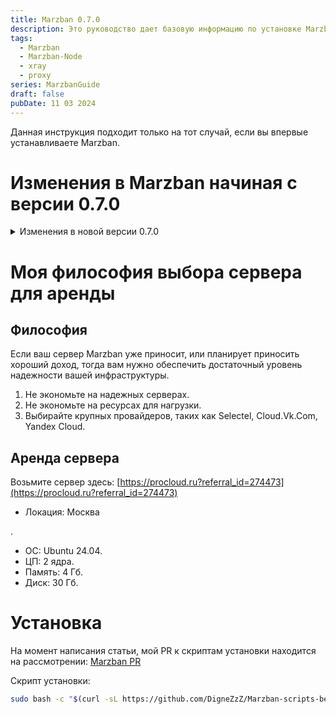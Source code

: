 ```yaml
---
title: Marzban 0.7.0
description: Это руководство дает базовую информацию по установке Marzban согласно информации из официального репозитория.
tags:
  - Marzban
  - Marzban-Node
  - xray
  - proxy
series: MarzbanGuide
draft: false
pubDate: 11 03 2024
---
```


Данная инструкция подходит только на тот случай, если вы впервые устанавливаете Marzban.

# Изменения в Marzban начиная с версии 0.7.0

<details>
  <summary>Изменения в новой версии 0.7.0</summary>

 🚀 Улучшения:

  - telegramBot: Добавлено время ожидания для onhold (3c2bbed)
  - Добавлена поддержка списка адресов в hosts (e80e119)
  - subscription: Добавлен шаблон настроек для Clash (94a3f28)
  - subscription: Синхронизация splithttp с версией 1.8.23 (d0c16a1)
  - Переменные SQLALCHEMY_POOL_SIZE и SQLALCHEMY_MAX_OVERFLOW (cea7f2f)
  - Переменные для настройки интервала заданий: JOB_CORE_HEALTH_CHECK_INTERVAL, JOB_RECORD_NODE_USAGES_INTERVAL, JOB_RECORD_USER_USAGES_INTERVAL, JOB_REVIEW_USERS_INTERVAL, JOB_SEND_NOTIFICATIONS_INTERVAL (2d50bf9)
  - Добавлен выбор узла для логов в CoreSettingsModal.tsx (b4dbba7)
  - Добавлена функция дублирования хоста в HostsDialog (48b91c2)
  - Добавлены иконки вверх и вниз для изменения порядка хостов (1a3c0a0)
  - Добавлен белый список IP/хостов для отключения уведомлений о входе (b6d2658)
  - api: Добавлена возможность расчета потребления для админов (c2c98b7)
  - users: Добавлено соотношение использования на мастер-сервере (041b810)
  - Добавлен шум в hosts (7d738cd)
  - Добавлена поддержка новых переменных для splithttp (2a7636a)
  - Добавлена поддержка протокола Transport RAW (8942abe)

  🩹 Исправления:

  - Принудительное требование SSL для публичного доступа XTLS/Xray-core#3884 (e60e54f)
  - subscription: Отправка корректной сортировки для разных версий v2rayng (5c5503d)
  - Исправлена ошибка редактирования протокола пользователя в Telegram-боте (ef82864)
  - Исправлена ошибка сброса использования у пользователя в Telegram-боте (92fdeef)
  - Добавлена документация для работы с БД (48a5ad2)
  - Исправлена ошибка ссылок в Telegram-боте, когда on_hold равно null (d69fac6)
  - subscription: Удалён user-agent для sing-box и clash (ff03e3a)
  - Единый строковый порт для v2ray-json (8f0c909)
  - Небольшие исправления статуса on_hold в telegram-bot (cf98e95)
  - Перехват ошибки, если не найден шаблон настроек (582b2bb)
  - config: Повреждение данных hosts (6483e42)
  - Обновление документации статуса пользователя (3fb46c1)
  - Исправление некоторых багов на фронтенде (2f2cbd1)
  - subscription: Разделение настроек http и none header (e4bd603)
  - subscription: Разделение настроек http и h2 (2260d28)
  - subscription: Мульти-режим для grpc (a2ba2c0)
  - subscription: Singbox ws игнорирует wsSettings (c02ef96)
  - subscription: Использование неправильной переменной в настройках (70dfb6d)
  - subscription: Предотвращение использования noneSettings как настройки безопасности (87dca23)
  - Неверная конфигурация как внешняя (c63f95a)
  - subscription: Предотвращение создания network_setting для reality (fb77570)
  - subscription: Временное отключение shuffle, чтобы избежать отправки неверных данных (e7d6756)
  - splithttp: Значение по умолчанию для splithttp (aa664a2)
  - NOTIFY_DAYS_LEFT (530649d)
  - Ошибка Pydantic в user.links (25c07ac)
  - Удаление RANDOMIZE_SUBSCRIPTION_CONFIGS (cb7aa7a)
  - subscription: Использование deepcopy для предотвращения конфликтов (f7d20b6)
  - Совместимость Marzban-cli с python3.8 (f3e6197)
  - Предотвращение ошибки при входе, если request.client отсутствует (d77eb30)
  - subscription: Исправление потока Vless и заголовка tcp (7a0a9ca)
  - Отображение подписки в Hiddify в user_subscription (5169810)
  - Аннулирование подписки не обновляет конфигурацию xray в Telegram-боте (791a7f2)
  - Изменение outbound тега на proxy в пользовательской конфигурации v2ray (eb84a09)
  - Предотвращение дублирования имен в clash (e37a3da)
  - subscription: Исправление потока Vless и заголовка tcp (efc55ac)
  - subscription: Заголовок tcp без tls и пустой тип заголовка (241d823)
  - Исправление некоторых багов api (a10745d)
  - Предотвращение передачи неожиданных переменных для генерации подписки (f1395ee)
  - Избежание создания словаря при каждом запросе и удаление внешней проверки (47d8336)
  - Неправильное написание ALLOWED_ORIGINS (f0a7e21)
  - Проблема с Node_user_usages (68dab4c)
  - Ошибка Node_usage (1332c7a)
  - Ошибочный рефакторинг (использование неверного админа по полю) (d7281c2)
  - Рефакторинг функции validate_dates для избежания дублирования кода (aea3273)
  - Telegram-бот не отправляет результат лимита пользователя (0ebbff3)
  - db: Миграция настроек шума (#1352)
  - hosts: Проверка наличия шума (dcc9fd9)
  - subscription: Удаление поля network для sing-box (f9c15a1)
  - Subscription: Правильное создание списка proxy remarks для конфигурации clash (#1357)
  - config: Http и allyes (bc81290)
  - Clash-meta неожиданный аргумент 'remark' (9d49a11)
  - subscription: Транспорт H3 (a930ed4)
  - Добавлен DASHBOARD_PATH как базовый URL vites в dev-среде (327e79a)
  - Циклический импорт (75bcdd9)

  💅 Рефакторинг:

  - **api**: ⚠️ Добавлен роутер к API (cf6d8ac)
  - **admin-endpoints**: ⚠️ Рефакторинг админских точек доступа и добавлены два новых admin depends (e87e15b)
  - **node-endpoints**: ⚠️ Рефакторинг точек доступа узлов и добавлены два новых node depends (cf4472b)
  - **system-endpoints**: ⚠️ Рефакторинг системных точек доступа (d631db5)
  - **core-endpoints**: ⚠️ Рефакторинг основных точек доступа (ee341cb)
  - **usertemplates-endpoints**: ⚠️ Рефакторинг точек доступа шаблонов пользователей (6918f7f)
  - **home-endpoints**: ⚠️ Рефакторинг точек доступа главной страницы (36532a9)
  - **sub-endpoints**: ⚠️ Рефакторинг точек доступа подписок (215bf32)
  - **user**: ⚠️ Рефакторинг API пользователя и исправление функции validate_dates (b551447)

Подробнее тут: **https://github.com/Gozargah/Marzban/releases/tag/v0.7.0**

</details>

# Моя философия выбора сервера для аренды

## Философия

Если ваш сервер Marzban уже приносит, или планирует приносить хороший доход, тогда вам нужно обеспечить достаточный уровень надежности вашей инфраструктуры.

1. Не экономьте на надежных серверах.
2. Не экономьте на ресурсах для нагрузки.
3. Выбирайте крупных провайдеров, таких как Selectel, Cloud.Vk.Com, Yandex Cloud.

## Аренда сервера

Возьмите сервер здесь: [https://procloud.ru?referral_id=274473](https://procloud.ru?referral_id=274473)

- Локация: Москва

.
- ОС: Ubuntu 24.04.
- ЦП: 2 ядра.
- Память: 4 Гб.
- Диск: 30 Гб.

# Установка

На момент написания статьи, мой PR к скриптам установки находится на рассмотрении: [Marzban PR](https://github.com/Gozargah/Marzban-scripts/pull/29)

Скрипт установки:

```bash
sudo bash -c "$(curl -sL https://github.com/DigneZzZ/Marzban-scripts-beta/raw/main/marzban.sh)" @ install --database mariadb
```
